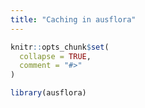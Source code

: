 ```yaml
---
title: "Caching in ausflora"
---
```


```r
knitr::opts_chunk$set(
  collapse = TRUE,
  comment = "#>"
)
```

```r
library(ausflora)
```
